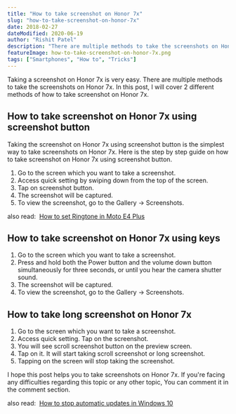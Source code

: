 ```yaml
---
title: "How to take screenshot on Honor 7x"
slug: "how-to-take-screenshot-on-honor-7x"
date: 2018-02-27
dateModified: 2020-06-19
author: "Rishit Patel"
description: "There are multiple methods to take the screenshots on Honor 7x. This post covers 2 different methods of how to take screenshot on Honor 7x."
featureImage: how-to-take-screenshot-on-honor-7x.png
tags: ["Smartphones", "How to", "Tricks"]
---
```


<p>
  Taking a screenshot on Honor 7x is very easy. There are multiple methods to
  take the screenshots on Honor 7x. In this post, I will cover 2 different
  methods of how to take screenshot on Honor 7x.
</p>
<h2>
  <strong>How to take screenshot on Honor 7x using screenshot button</strong>
</h2>
<p>
  Taking the screenshot on Honor 7x using screenshot button is the simplest way
  to take screenshots on Honor 7x. Here is the step by step guide on how to take
  screenshot on Honor 7x using screenshot button.
</p>
<ol>
  <li>Go to the screen which you want to take a screenshot.</li>
  <li>Access quick setting by swiping down from the top of the screen.</li>
  <li>Tap on screenshot button.</li>
  <li>The screenshot will be captured.</li>
  <li>To view the screenshot, go to the Gallery -&gt; Screenshots.</li>
</ol>
<p>
  also read: 
  <a
    href="https://rishitpatel.com/how-to-set-ringtone-in-moto-e4-plus/"
    target="_blank"
    rel="noopener noreferrer"
  >
    How to set Ringtone in Moto E4 Plus
  </a>
</p>
<h2>
  <strong>How to take screenshot on Honor 7x using keys</strong>
</h2>
<ol>
  <li>Go to the screen which you want to take a screenshot.</li>
  <li>
    Press and hold both the Power button and the volume down button
    simultaneously for three seconds, or until you hear the camera shutter
    sound.
  </li>
  <li>The screenshot will be captured.</li>
  <li>To view the screenshot, go to the Gallery -&gt; Screenshots.</li>
</ol>
<h2>
  <strong>How to take long screenshot on Honor 7x</strong>
</h2>
<ol>
  <li>Go to the screen which you want to take a screenshot.</li>
  <li>Access quick setting. Tap on the screenshot.</li>
  <li>You will see scroll screenshot button on the preview screen.</li>
  <li>Tap on it. It will start taking scroll screenshot or long screenshot.</li>
  <li>Tapping on the screen will stop taking the screenshot.</li>
</ol>
<p>
  I hope this post helps you to take screenshots on Honor 7x. If you're facing
  any difficulties regarding this topic or any other topic, You can comment it
  in the comment section.
</p>
<p>
  also read: 
  <a
    href="https://rishitpatel.com/stop-automatic-updates-in-windows-10/"
    target="_blank"
    rel="noopener noreferrer"
  >
    How to stop automatic updates in Windows 10
  </a>
</p>
